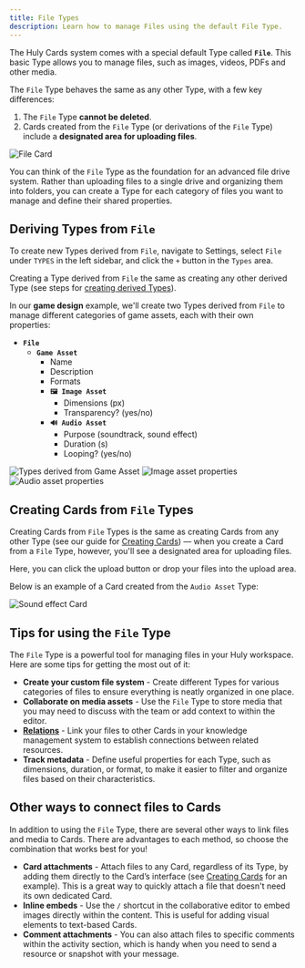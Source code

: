 ```yaml
---
title: File Types
description: Learn how to manage Files using the default File Type.
---
```



The Huly Cards system comes with a special default Type called **`File`**. This basic Type allows you to manage files, such as images, videos, PDFs and other media.

The `File` Type behaves the same as any other Type, with a few key differences:

1. The `File` Type **cannot be deleted**.
2. Cards created from the `File` Type (or derivations of the `File` Type) include a **designated area for uploading files**.

<Image src={blankFileCard} alt="File Card" inferSize quality="max" />

You can think of the `File` Type as the foundation for an advanced file drive system. Rather than uploading files to a single drive and organizing them into folders, you can create a Type for each category of files you want to manage and define their shared properties.

## Deriving Types from `File`

To create new Types derived from `File`, navigate to Settings, select `File` under `TYPES` in the left sidebar, and click the `+` button in the `Types` area.

Creating a Type derived from `File` the same as creating any other derived Type (see steps for [creating derived Types](/cards/types/creating-types/#creating-derived-types)).

In our **game design** example, we'll create two Types derived from `File` to manage different categories of game assets, each with their own properties:

- **`File`**
  - **`Game Asset`**
    - Name
    - Description
    - Formats
    - **`🖼️ Image Asset`**
      - Dimensions (px)
      - Transparency? (yes/no)
    - **`🔊 Audio Asset`**
      - Purpose (soundtrack, sound effect)
      - Duration (s)
      - Looping? (yes/no)

<Image src={gameAssetTypes} alt="Types derived from Game Asset" inferSize quality="max" />
<Image src={imageAsset} alt="Image asset properties" inferSize quality="max" />
<Image src={audioAsset} alt="Audio asset properties" inferSize quality="max" />

## Creating Cards from `File` Types

Creating Cards from `File` Types is the same as creating Cards from any other Type (see our guide for [Creating Cards](/cards/creating-cards)) — when you create a Card from a `File` Type, however, you'll see a designated area for uploading files.

Here, you can click the upload button or drop your files into the upload area.

  Below is an example of a Card created from the `Audio Asset` Type:

<Image src={soundEffectCard} alt="Sound effect Card" inferSize quality="max" />

## Tips for using the `File` Type

The `File` Type is a powerful tool for managing files in your Huly workspace. Here are some tips for getting the most out of it:

* **Create your custom file system** - Create different Types for various categories of files to ensure everything is neatly organized in one place.
* **Collaborate on media assets** - Use the `File` Type to store media that you may need to discuss with the team or add context to within the editor.
* **[Relations](/cards/relations/relations-overview)** - Link your files to other Cards in your knowledge management system to establish connections between related resources.
* **Track metadata** - Define useful properties for each Type, such as dimensions, duration, or format, to make it easier to filter and organize files based on their characteristics.

## Other ways to connect files to Cards
In addition to using the `File` Type, there are several other ways to link files and media to Cards. There are advantages to each method, so choose the combination that works best for you!

* **Card attachments** - Attach files to any Card, regardless of its Type, by adding them directly to the Card’s interface (see [Creating Cards](/cards/cards/creating-cards) for an example). This is a great way to quickly attach a file that doesn't need its own dedicated Card.
* **Inline embeds** - Use the `/` shortcut in the collaborative editor to embed images directly within the content. This is useful for adding visual elements to text-based Cards.
* **Comment attachments** - You can also attach files to specific comments within the activity section, which is handy when you need to send a resource or snapshot with your message.